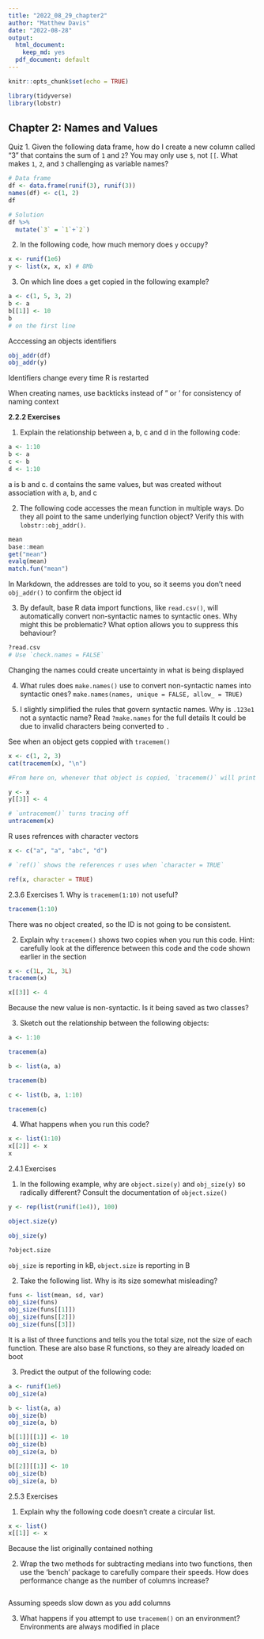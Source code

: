```yaml
---
title: "2022_08_29_chapter2"
author: "Matthew Davis"
date: "2022-08-28"
output:
  html_document: 
    keep_md: yes
  pdf_document: default
---
```


```r
knitr::opts_chunk$set(echo = TRUE)
```

```r
library(tidyverse)
library(lobstr)
```


## Chapter 2: Names and Values

Quiz
1. Given the following data frame, how do I create a new column called “3” that contains the sum of `1` and `2`? You may only use `$`, not `[[`. What makes `1`, `2`, and `3` challenging as variable names?

```r
# Data frame
df <- data.frame(runif(3), runif(3))
names(df) <- c(1, 2)
df

# Solution
df %>%
  mutate(`3` = `1`+`2`)
```

2. In the following code, how much memory does `y` occupy?
```r
x <- runif(1e6)
y <- list(x, x, x) # 8Mb
```

3. On which line does `a` get copied in the following example?
```r
a <- c(1, 5, 3, 2)
b <- a
b[[1]] <- 10
b
# on the first line
```

Acccessing an objects identifiers
```r
obj_addr(df)
obj_addr(y)
```

Identifiers change every time R is restarted

When creating names, use backticks instead of " or ' for consistency of naming context

__2.2.2 Exercises__

1. Explain the relationship between a, b, c and d in the following code:
```r
a <- 1:10
b <- a
c <- b
d <- 1:10
```
 a is b and c. d contains the same values, but was created without association with a, b, and c

2. The following code accesses the mean function in multiple ways. Do they all point to the same underlying function object? Verify this with `lobstr::obj_addr()`.

```r
mean
base::mean
get("mean")
evalq(mean)
match.fun("mean")
```
In Markdown, the addresses are told to you, so it seems you don't need `obj_addr()` to confirm the object id

3. By default, base R data import functions, like `read.csv()`, will automatically convert non-syntactic names to syntactic ones. Why might this be problematic? What option allows you to suppress this behaviour?
```r
?read.csv
# Use `check.names = FALSE`
```
Changing the names could create uncertainty in what is being displayed

4. What rules does `make.names()` use to convert non-syntactic names into syntactic ones?
`make.names(names, unique = FALSE, allow_ = TRUE)`

5. I slightly simplified the rules that govern syntactic names. Why is `.123e1` not a syntactic name? Read `?make.names` for the full details
It could be due to invalid characters being converted to `.`

See when an object gets coppied with `tracemem()`

```r
x <- c(1, 2, 3)
cat(tracemem(x), "\n")

#From here on, whenever that object is copied, `tracemem()` will print a message telling you which object was copied, its new address, and the sequence of calls that led to the copy:

y <- x
y[[3]] <- 4

# `untracemem()` turns tracing off
untracemem(x)
```

R uses refrences with character vectors
```r
x <- c("a", "a", "abc", "d")

# `ref()` shows the references r uses when `character = TRUE`

ref(x, character = TRUE)

```

2.3.6 Exercises
1. Why is `tracemem(1:10)` not useful?
```r
tracemem(1:10)
```
There was no object created, so the ID is not going to be consistent.

2. Explain why `tracemem()` shows two copies when you run this code. Hint: carefully look at the difference between this code and the code shown earlier in the section
```r
x <- c(1L, 2L, 3L)
tracemem(x)

x[[3]] <- 4
```
Because the new value is non-syntactic. Is it being saved as two classes?

3. Sketch out the relationship between the following objects:
```r
a <- 1:10

tracemem(a)

b <- list(a, a)

tracemem(b)

c <- list(b, a, 1:10)

tracemem(c)
```


4. What happens when you run this code?
```r
x <- list(1:10)
x[[2]] <- x
x
```


2.4.1 Exercises

1. In the following example, why are `object.size(y)` and `obj_size(y)` so radically different? Consult the documentation of `object.size()`
```r
y <- rep(list(runif(1e4)), 100)

object.size(y)

obj_size(y)

?object.size
```
`obj_size` is reporting in kB, `object.size` is reporting in B

2. Take the following list. Why is its size somewhat misleading?
```r
funs <- list(mean, sd, var)
obj_size(funs)
obj_size(funs[[1]])
obj_size(funs[[2]])
obj_size(funs[[3]])
```
It is a list of three functions and tells you the total size, not the size of each function. These are also base R functions, so they are already loaded on boot

3. Predict the output of the following code:
```r
a <- runif(1e6)
obj_size(a)

b <- list(a, a)
obj_size(b)
obj_size(a, b)

b[[1]][[1]] <- 10
obj_size(b)
obj_size(a, b)

b[[2]][[1]] <- 10
obj_size(b)
obj_size(a, b)
```

2.5.3 Exercises

1. Explain why the following code doesn’t create a circular list.
```r
x <- list()
x[[1]] <- x
```
Because the list originally contained nothing

2. Wrap the two methods for subtracting medians into two functions, then use the ‘bench’ package to carefully compare their speeds. How does performance change as the number of columns increase?
```r

```
Assuming speeds slow down as you add columns

3. What happens if you attempt to use `tracemem()` on an environment?
Environments are always modified in place

